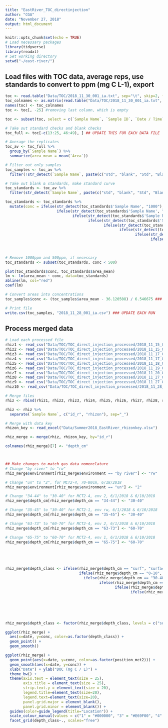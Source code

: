 ```yaml
---
title: "EastRiver_TOC_directinjection"
author: "CGA"
date: "November 27, 2018"
output: html_document
---
```


```r
knitr::opts_chunk$set(echo = TRUE)
# Load necessary packages
library(tidyverse)
library(readxl)
# Set working directory
setwd("~/east-river/")
```

## Load files with TOC data, average reps, use standards to convert to ppm (mg C L-1), export
```r
toc <- read.table("Data/TOC/2018_11_30_001_ia.txt", sep="\t", skip=2, fill=TRUE)
toc_colnames <- as.matrix(read.table("Data/TOC/2018_11_30_001_ia.txt", sep="\t", fill=TRUE)[2,])
names(toc) <- toc_colnames
toc <- toc[, -25] #removing last column, which is empty

toc <- subset(toc, select = c(`Sample Name`, `Sample ID`, `Date / Time`, `Inj. No.`, `Area`, `Mean Area`, `SD Area`, `CV Area`))

# Take out standard checks and blank checks
toc_full <- toc[-c(13:25, 46:49), ] ## UPDATE THIS FOR EACH DATA FILE

# Average the replicates
toc_av <- toc_full %>%
  group_by(`Sample Name`) %>%
  summarize(area_mean = mean(`Area`))

# Filter out only samples
toc_samples <- toc_av %>%
  filter(!str_detect(`Sample Name`, paste(c("std", "blank", "Std", "Blank"), collapse = "|")))

# Take out blank & standards, make standard curve
toc_standards <- toc_av %>%
  filter(str_detect(`Sample Name`, paste(c("std", "blank", "Std", "Blank"), collapse = "|")))

toc_standards <- toc_standards %>%
  mutate(conc = ifelse(str_detect(toc_standards$'Sample Name', "1000"), 1000, 
                       ifelse(str_detect(toc_standards$'Sample Name', "500"), 500,
                              ifelse(str_detect(toc_standards$'Sample Name', "250"), 250,
                                     ifelse(str_detect(toc_standards$'Sample Name', "_125"), 125,
                                            ifelse(str_detect(toc_standards$'Sample Name', "_62"), 62.5,
                                                   ifelse(str_detect(toc_standards$'Sample Name', "_31"), 31.25,
                                                          ifelse(str_detect(toc_standards$'Sample Name', "_15"), 15.625,
                                                                 ifelse(str_detect(toc_standards$'Sample Name', "7"), 7.8125,
                                                                        ifelse(str_detect(toc_standards$'Sample Name', paste(c("3.", "3p"), collapse = "|")), 3.90625,
                                                                               ifelse(str_detect(toc_standards$'Sample Name', "blank"), 0, 0)))))))))))

# Remove 1000ppm and 500ppm, if necessary
toc_standards <- subset(toc_standards, conc < 500)

plot(toc_standards$conc, toc_standards$area_mean)
lm <- lm(area_mean ~ conc, data=toc_standards)
abline(lm, col="red")
coef(lm)

# Convert areas into concentrations
toc_samples$conc <- (toc_samples$area_mean - 36.120508) / 6.546675 ### UPDATE EACH RUN

# Print file
write.csv(toc_samples, "2018_11_28_001_ia.csv") ### UPDATE EACH RUN


```


## Process merged data
```r
# Load each processed file
rhiz1 <- read_csv("Data/TOC/TOC_direct_injection_processed/2018_11_15_001_cga.csv")[, -1]
rhiz2 <- read_csv("Data/TOC/TOC_direct_injection_processed/2018_11_15_002_gg.csv")[, -1]
rhiz3 <- read_csv("Data/TOC/TOC_direct_injection_processed/2018_11_17_003_cga.csv")[, -1]
rhiz4 <- read_csv("Data/TOC/TOC_direct_injection_processed/2018_11_17_004_gg.csv")[, -1]
rhiz5 <- read_csv("Data/TOC/TOC_direct_injection_processed/2018_11_18_001_cga.csv")[, -1]
rhiz6 <- read_csv("Data/TOC/TOC_direct_injection_processed/2018_11_19_001_ia.csv")[, -1]
rhiz7 <- read_csv("Data/TOC/TOC_direct_injection_processed/2018_11_20_001_ia.csv")[, -1]
rhiz8 <- read_csv("Data/TOC/TOC_direct_injection_processed/2018_11_27_001_cga.csv")[, -1]
rhiz9 <- read_csv("Data/TOC/TOC_direct_injection_processed/2018_11_27_005_gg.csv")[, -1]
rhiz10 <- read_csv("Data/TOC/TOC_direct_injection_processed/2018_11_28_001_ia.csv")[, -1]

# Merge files
rhiz <- rbind(rhiz1, rhiz2, rhiz3, rhiz4, rhiz5, rhiz6, rhiz7, rhiz8, rhiz9, rhiz10)

rhiz <- rhiz %>%
  separate(`Sample Name`, c("id_r", "rhizon"), sep="_")

# Merge with data key
rhizon_key <- read_excel("Data/Summer2018_EastRiver_rhizonkey.xlsx")

rhiz_merge <- merge(rhiz, rhizon_key, by="id_r")

colnames(rhiz_merge)[7] <- "depth_cm"



## Make changes to match gas data nomenclature
# Change "by river" to "rw"
rhiz_merge$environment[rhiz_merge$environment == "by river"] <- "rw"

# Change "un" to "2", for MCT2-4, 70-80cm, 6/18/2018
rhiz_merge$environment[rhiz_merge$environment == "un"] <- "2"

# Change "34-44" to "30-40" for MCT2-4, env 2, 6/1/2018 & 6/10/2018
rhiz_merge$depth_cm[rhiz_merge$depth_cm == "34-44"] <- "30-40"

# Change "35-45" to "30-40" for MCT2-1, env rw, 6/1/2018 & 6/10/2018
rhiz_merge$depth_cm[rhiz_merge$depth_cm == "35-45"] <- "30-40"

# Change "63-73" to "60-70" for MCT2-4, env 2, 6/1/2018 & 6/10/2018
rhiz_merge$depth_cm[rhiz_merge$depth_cm == "63-73"] <- "60-70"

# Change "65-75" to "60-70" for MCT2-4, env 1, 6/1/2018 & 6/10/2018
rhiz_merge$depth_cm[rhiz_merge$depth_cm == "65-75"] <- "60-70"





rhiz_merge$depth_class <- ifelse(rhiz_merge$depth_cm == "surf", "surface",
                                 ifelse(rhiz_merge$depth_cm == "0-10", "surface",
                                   ifelse(rhiz_merge$depth_cm == "30-40", "30-40",
                                          ifelse(rhiz_merge$depth_cm == "60-70", "60-80",
                                                 ifelse(rhiz_merge$depth_cm == "70-80", "60-80",
                                                        ifelse(rhiz_merge$depth_cm == "80-90", "80-100", "80-100"))))))






rhiz_merge$depth_class <- factor(rhiz_merge$depth_class, levels = c("surface", "30-40", "60-80", "80-100"))

ggplot(rhiz_merge) +
  aes(x=date, y=conc, color=as.factor(depth_class)) +
  geom_point() +
  geom_smooth()

ggplot(rhiz_merge) +
  geom_point(aes(x=date, y=conc, color=as.factor(position_mct2))) +
  geom_smooth(aes(x=date, y=conc)) +
  xlab("Date") + ylab("DOC (mg C / L)") +
  theme_bw() +
  theme(axis.text = element_text(size = 25),
        axis.title = element_text(size = 25),
        strip.text.y = element_text(size = 20),
        legend.title=element_text(size=20),
        legend.text=element_text(size=20),
        panel.grid.major = element_blank(),
        panel.grid.minor = element_blank()) +
  guides(color=guide_legend(title="Location")) +
  scale_colour_manual(values = c("1" = "#000000", "3" = "#E69F00", "4" = "#56B4E9")) +
  facet_grid(depth_class~., scales="free")

```
